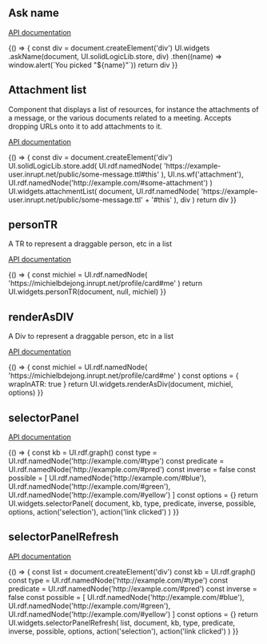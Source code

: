 


<Meta title="Interactive" />

## Ask name

[API documentation](https://solid.github.io/solid-ui/Documentation/api/modules/_widgets_buttons_.html#askname)

<Canvas>
  <Story name="Ask name">
    {() => {
      const div = document.createElement('div')
      UI.widgets
        .askName(document, UI.solidLogicLib.store, div)
        .then((name) => window.alert(`You picked "${name}"`))
      return div
    }}
  </Story>
</Canvas>

## Attachment list

Component that displays a list of resources, for instance the attachments of a message, or the various documents related to a meeting.
Accepts dropping URLs onto it to add attachments to it.

[API documentation](https://solid.github.io/solid-ui/Documentation/api/modules/_widgets_buttons_.html#attachmentlist)

<Canvas>
  <Story name="Attachment list">
    {() => {
      const div = document.createElement('div')
      UI.solidLogicLib.store.add(
        UI.rdf.namedNode(
          'https://example-user.inrupt.net/public/some-message.ttl#this'
        ),
        UI.ns.wf('attachment'),
        UI.rdf.namedNode('http://example.com/#some-attachment')
      )
      UI.widgets.attachmentList(
        document,
        UI.rdf.namedNode(
          'https://example-user.inrupt.net/public/some-message.ttl' + '#this'
        ),
        div
      )
      return div
    }}
  </Story>
</Canvas>

## personTR

A TR to represent a draggable person, etc in a list

[API documentation](https://solid.github.io/solid-ui/Documentation/api/modules/_widgets_buttons_.html#persontr)

<Canvas>
  <Story name="Person TR">
    {() => {
      const michiel = UI.rdf.namedNode(
        'https://michielbdejong.inrupt.net/profile/card#me'
      )
      return UI.widgets.personTR(document, null, michiel)
    }}
  </Story>
</Canvas>

## renderAsDIV

A Div to represent a draggable person, etc in a list

[API documentation](https://solid.github.io/solid-ui/Documentation/api/modules/_widgets_buttons_.html#persontr)

<Canvas>
  <Story name="Render As DIV">
    {() => {
      const michiel = UI.rdf.namedNode(
        'https://michielbdejong.inrupt.net/profile/card#me'
      )
      const options = {
        wrapInATR: true
      }
      return UI.widgets.renderAsDiv(document, michiel, options)
    }}
  </Story>
</Canvas>

## selectorPanel

[API documentation](https://solid.github.io/solid-ui/Documentation/api/modules/_widgets_buttons_.html#selectorpanel)

<Canvas>
  <Story name="selectorPanel">
    {() => {
      const kb = UI.rdf.graph()
      const type = UI.rdf.namedNode('http://example.com/#type')
      const predicate = UI.rdf.namedNode('http://example.com/#pred')
      const inverse = false
      const possible = [
        UI.rdf.namedNode('http://example.com/#blue'),
        UI.rdf.namedNode('http://example.com/#green'),
        UI.rdf.namedNode('http://example.com/#yellow')
      ]
      const options = {}
      return UI.widgets.selectorPanel(
        document,
        kb,
        type,
        predicate,
        inverse,
        possible,
        options,
        action('selection'),
        action('link clicked')
      )
    }}
  </Story>
</Canvas>

## selectorPanelRefresh

[API documentation](https://solid.github.io/solid-ui/Documentation/api/modules/_widgets_buttons_.html#selectorpanelrefresh)

<Canvas>
  <Story name="selectorPanelRefresh">
    {() => {
      const list = document.createElement('div')
      const kb = UI.rdf.graph()
      const type = UI.rdf.namedNode('http://example.com/#type')
      const predicate = UI.rdf.namedNode('http://example.com/#pred')
      const inverse = false
      const possible = [
        UI.rdf.namedNode('http://example.com/#blue'),
        UI.rdf.namedNode('http://example.com/#green'),
        UI.rdf.namedNode('http://example.com/#yellow')
      ]
      const options = {}
      return UI.widgets.selectorPanelRefresh(
        list,
        document,
        kb,
        type,
        predicate,
        inverse,
        possible,
        options,
        action('selection'),
        action('link clicked')
      )
    }}
  </Story>
</Canvas>
